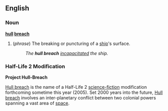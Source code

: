 ==English==
=== Noun ===
'''[[hull]] [[breach]]'''

# (''phrase'') The breaking or puncturing of a [[ship]]'s surface.
#: ''The '''hull breach''' [[incapacitate]]d the ship.''



===Half-Life 2 Modification===
'''Project Hull-Breach'''

[[Hull breach]] is the name of a Half-Life 2 [[science-fiction]] modification forthcoming sometime this year (2005). Set 2000 years into the future, [[Hull breach]] involves an inter-planetary conflict between two colonial powers spanning a vast area of [[space]].